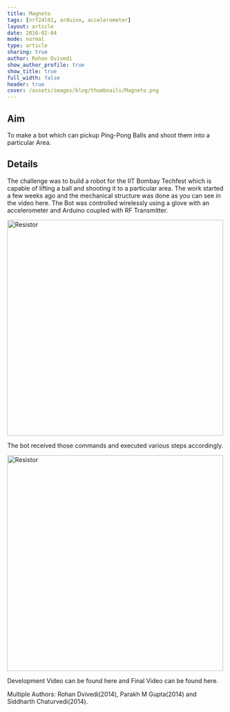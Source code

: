 ```yaml
---
title: Magneto
tags: [nrf24l01, arduino, accelerometer]
layout: article
date: 2016-02-04
mode: normal
type: article
sharing: true
author: Rohan Dvivedi
show_author_profile: true
show_title: true
full_width: false
header: true
cover: /assets/images/blog/thumbnails/Magneto.png
---
```


## Aim

To make a bot which can pickup Ping-Pong Balls and shoot them into a particular Area.

## Details

The challenge was to build a robot for the IIT Bombay Techfest which is capable of lifting a ball and shooting it to a particular area. The work started a few weeks ago and the mechanical structure was done as you can see in the video here. The Bot was controlled wirelessly using a glove with an accelerometer and Arduino coupled with RF Transmitter.

<Image src="/assets/images/blog/thumbnails/Magneto.png" alt="Resistor" width='500' height='500'>

The bot received those commands and executed various steps accordingly.

<Image src="/assets/images/blog/Magneto/1.png" alt="Resistor" width='500' height='500'>

Development Video can be found here and Final Video can be found here.

<EmbedItem url="https://www.youtube.com/embed/v3P1aPGCspI" />
<EmbedItem url="https://www.youtube.com/embed/4I58VreoLU4" />

Multiple Authors: Rohan Dvivedi(2014), Parakh M Gupta(2014) and Siddharth Chaturvedi(2014).
